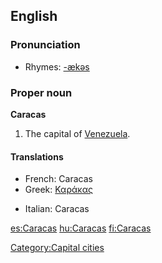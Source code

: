 {{wikipedia}}
==English==

===Pronunciation===
*Rhymes: [[Rhymes:English:-ækəs|-ækəs]]

===Proper noun===
'''Caracas'''

# The capital of [[Venezuela]].

====Translations====
{{top}}
*French: Caracas
*Greek: [[Καράκας]]
{{mid}}
*Italian: Caracas {{f}}
{{bottom}}

[[Category:Capital cities]]

[[es:Caracas]]
[[hu:Caracas]]
[[fi:Caracas]]
